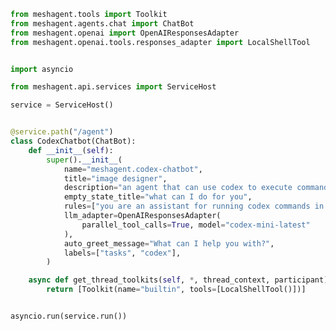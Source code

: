 ```python Python
from meshagent.tools import Toolkit
from meshagent.agents.chat import ChatBot
from meshagent.openai import OpenAIResponsesAdapter
from meshagent.openai.tools.responses_adapter import LocalShellTool


import asyncio

from meshagent.api.services import ServiceHost

service = ServiceHost()


@service.path("/agent")
class CodexChatbot(ChatBot):
    def __init__(self):
        super().__init__(
            name="meshagent.codex-chatbot",
            title="image designer",
            description="an agent that can use codex to execute commands against the local environment",
            empty_state_title="what can I do for you",
            rules=["you are an assistant for running codex commands in the terminal"],
            llm_adapter=OpenAIResponsesAdapter(
                parallel_tool_calls=True, model="codex-mini-latest"
            ),
            auto_greet_message="What can I help you with?",
            labels=["tasks", "codex"],
        )

    async def get_thread_toolkits(self, *, thread_context, participant):
        return [Toolkit(name="builtin", tools=[LocalShellTool()])]


asyncio.run(service.run())

```


